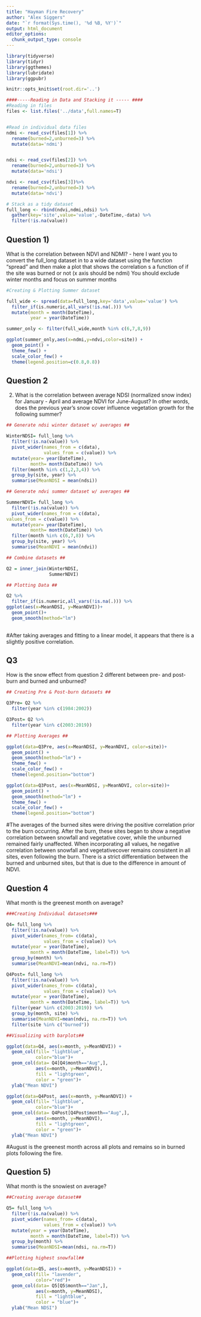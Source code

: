```yaml
---
title: "Hayman Fire Recovery"
author: "Alex Siggers"
date: "`r format(Sys.time(), '%d %B, %Y')`"
output: html_document
editor_options:
  chunk_output_type: console
---
```


```r
library(tidyverse)
library(tidyr)
library(ggthemes)
library(lubridate)
library(ggpubr)

knitr::opts_knit$set(root.dir='..')
```


```r
####-----Reading in Data and Stacking it ----- ####
#Reading in files
files <- list.files('../data',full.names=T)


#Read in individual data files
ndmi <- read_csv(files[1]) %>% 
  rename(burned=2,unburned=3) %>%
  mutate(data='ndmi')


ndsi <- read_csv(files[2]) %>% 
  rename(burned=2,unburned=3) %>%
  mutate(data='ndsi')

ndvi <- read_csv(files[3])%>% 
  rename(burned=2,unburned=3) %>%
  mutate(data='ndvi')

# Stack as a tidy dataset
full_long <- rbind(ndvi,ndmi,ndsi) %>%
  gather(key='site',value='value',-DateTime,-data) %>%
  filter(!is.na(value))
```

## Question 1) 

What is the correlation between NDVI and NDMI? - here I want you to
convert the full_long dataset in to a wide dataset using the 
function "spread" and then make a plot that shows the correlation s a
function of if the site was burned or not (x axis should be ndmi)
You should exclude winter months and focus on summer months

```r

#Creating & Plotting Summer dataset

full_wide <- spread(data=full_long,key='data',value='value') %>%
  filter_if(is.numeric,all_vars(!is.na(.))) %>%
  mutate(month = month(DateTime),
         year = year(DateTime))

summer_only <- filter(full_wide,month %in% c(6,7,8,9))

ggplot(summer_only,aes(x=ndmi,y=ndvi,color=site)) + 
  geom_point() + 
  theme_few() + 
  scale_color_few() + 
  theme(legend.position=c(0.8,0.8))
```



## Question 2 

2) What is the correlation between average NDSI (normalized
 snow index) for January - April and average NDVI for June-August?
In other words, does the previous year's snow cover influence vegetation
 growth for the following summer?
 
```r

## Generate ndsi winter dataset w/ averages ##

WinterNDSI= full_long %>%
  filter(!is.na(value)) %>%
  pivot_wider(names_from = c(data),
              values_from = c(value)) %>%
  mutate(year= year(DateTime),
         month= month(DateTime)) %>%
  filter(month %in% c(1,2,3,4)) %>%
  group_by(site, year) %>%
  summarise(MeanNDSI = mean(ndsi))

## Generate ndvi summer dataset w/ averages ##

SummerNDVI= full_long %>%
  filter(!is.na(value)) %>%
  pivot_wider(names_from = c(data),
values_from = c(value)) %>%
  mutate(year= year(DateTime),
         month= month(DateTime)) %>%
  filter(month %in% c(6,7,8)) %>%
  group_by(site, year) %>%
  summarise(MeanNDVI = mean(ndvi))

## Combine datasets ##

Q2 = inner_join(WinterNDSI,
                SummerNDVI)

## Plotting Data ##

Q2 %>%
  filter_if(is.numeric,all_vars(!is.na(.))) %>%
ggplot(aes(x=MeanNDSI, y=MeanNDVI))+
  geom_point()+
  geom_smooth(method="lm")
  
```
 
#After taking averages and fitting to a linear model, it appears that there is a slightly positive correlation.

## Q3

How is the snow effect from question 2 different between pre- and post-burn
and burned and unburned? 

```r

## Creating Pre & Post-burn datasets ##

Q3Pre= Q2 %>%
  filter(year %in% c(1984:2002))

Q3Post= Q2 %>%
  filter(year %in% c(2003:2019))

## Plotting Averages ##

ggplot(data=Q3Pre, aes(x=MeanNDSI, y=MeanNDVI, color=site))+
  geom_point() +
  geom_smooth(method="lm") +
  theme_few() + 
  scale_color_few() + 
  theme(legend.position="bottom")

ggplot(data=Q3Post, aes(x=MeanNDSI, y=MeanNDVI, color=site))+
  geom_point() +
  geom_smooth(method="lm") +
  theme_few() + 
  scale_color_few() + 
  theme(legend.position="bottom")

```

#The averages of the burned sites were driving the positive correlation prior to the burn occurring. After the burn, these sites began to show a negative correlation between snowfall and vegetative cover, while the unburned remained fairly unaffected. When incorporating all values, he negative correlation between snowfall and vegetativecover remains consistent in all sites, even following the burn. There is a strict differentiation between the burned and unburned sites, but that is due to the difference in amount of NDVI.

## Question 4

What month is the greenest month on average? 

```r

###Creating Individual datasets###

Q4= full_long %>%
  filter(!is.na(value)) %>%
  pivot_wider(names_from= c(data),
              values_from = c(value)) %>%
  mutate(year = year(DateTime),
         month = month(DateTime, label=T)) %>%
  group_by(month) %>%
  summarise(MeanNDVI=mean(ndvi, na.rm=T))

Q4Post= full_long %>%
  filter(!is.na(value)) %>%
  pivot_wider(names_from= c(data),
              values_from = c(value)) %>%
  mutate(year = year(DateTime),
         month = month(DateTime, label=T)) %>%
  filter(year %in% c(2003:2019)) %>%
  group_by(month, site) %>%
  summarise(MeanNDVI=mean(ndvi, na.rm=T)) %>%
  filter(site %in% c("burned"))

##Visualizing with barplots##

ggplot(data=Q4, aes(x=month, y=MeanNDVI)) +
  geom_col(fill= "lightblue",
           color="blue")+
  geom_col(data= Q4[Q4$month=="Aug",],
           aes(x=month, y=MeanNDVI),
           fill = "lightgreen",
           color = "green")+
  ylab("Mean NDVI")

ggplot(data=Q4Post, aes(x=month, y=MeanNDVI)) +
  geom_col(fill= "lightblue",
           color="blue")+
  geom_col(data= Q4Post[Q4Post$month=="Aug",],
           aes(x=month, y=MeanNDVI),
           fill = "lightgreen",
           color = "green")+
  ylab("Mean NDVI")

```


#August is the greenest month across all plots and remains so in burned plots following the fire.

## Question 5) 

What month is the snowiest on average?

```r

##Creating average dataset##

Q5= full_long %>%
  filter(!is.na(value)) %>%
  pivot_wider(names_from= c(data),
              values_from = c(value)) %>%
  mutate(year = year(DateTime),
         month = month(DateTime, label=T)) %>%
  group_by(month) %>%
  summarise(MeanNDSI=mean(ndsi, na.rm=T))

##Plotting highest snowfall##

ggplot(data=Q5, aes(x=month, y=MeanNDSI)) +
  geom_col(fill= "lavender",
           color="red")+
  geom_col(data= Q5[Q5$month=="Jan",],
           aes(x=month, y=MeanNDSI),
           fill = "lightblue",
           color = "blue")+
  ylab("Mean NDSI")

```





